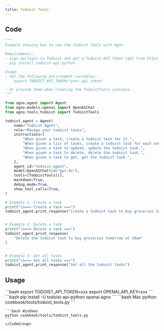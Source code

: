 ```yaml
---
title: Todoist Tools
---
```


## Code

```python cookbook/tools/todoist_tools.py
"""
Example showing how to use the Todoist Tools with Agno

Requirements:
- Sign up/login to Todoist and get a Todoist API Token (get from https://app.todoist.com/app/settings/integrations/developer)
- pip install todoist-api-python

Usage:
- Set the following environment variables:
    export TODOIST_API_TOKEN="your_api_token"

- Or provide them when creating the TodoistTools instance
"""

from agno.agent import Agent
from agno.models.openai import OpenAIChat
from agno.tools.todoist import TodoistTools

todoist_agent = Agent(
    name="Todoist Agent",
    role="Manage your todoist tasks",
    instructions=[
        "When given a task, create a todoist task for it.",
        "When given a list of tasks, create a todoist task for each one.",
        "When given a task to update, update the todoist task.",
        "When given a task to delete, delete the todoist task.",
        "When given a task to get, get the todoist task.",
    ],
    agent_id="todoist-agent",
    model=OpenAIChat(id="gpt-4o"),
    tools=[TodoistTools()],
    markdown=True,
    debug_mode=True,
    show_tool_calls=True,
)

# Example 1: Create a task
print("\n=== Create a task ===")
todoist_agent.print_response("Create a todoist task to buy groceries tomorrow at 10am")


# Example 2: Delete a task
print("\n=== Delete a task ===")
todoist_agent.print_response(
    "Delete the todoist task to buy groceries tomorrow at 10am"
)


# Example 3: Get all tasks
print("\n=== Get all tasks ===")
todoist_agent.print_response("Get all the todoist tasks")
```

## Usage

<Steps>
  <Snippet file="create-venv-step.mdx" /> 

  <Step title="Set your API Token">
    ```bash
    export TODOIST_API_TOKEN=xxx
    export OPENAI_API_KEY=xxx
    ```
  </Step>

  <Step title="Install libraries">
    ```bash
    pip install -U todoist-api-python openai agno
    ```
  </Step>

  <Step title="Run Agent">
    <CodeGroup>
    ```bash Mac
    python cookbook/tools/todoist_tools.py
    ```

    ```bash Windows
    python cookbook/tools/todoist_tools.py
    ```
    </CodeGroup>
  </Step>   
</Steps>

